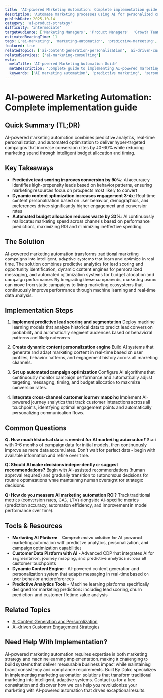 ```yaml
---
title: 'AI-powered Marketing Automation: Complete implementation guide'
description: 'Automate marketing processes using AI for personalized campaigns, predictive analytics, and optimized customer journeys that increase conversion rates by 40-60%.'
publishDate: 2025-10-14
category: 'ai-product-strategy'
difficulty: 'intermediate'
targetAudience: ['Marketing Managers', 'Product Managers', 'Growth Teams']
estimatedReadingTime: 11
tags: ['ai-marketing', 'marketing-automation', 'predictive-marketing', 'customer-journey']
featured: true
relatedTopics: ['ai-content-generation-personalization', 'ai-driven-customer-engagement', 'ai-product-analytics-insights', 'ai-powered-sales-funnel-optimization', 'ai-pricing-strategy-optimization', 'ai-product-launch-strategy', 'ai-first-business-model-design', 'user-centric-ai-feature-design', 'ai-product-metrics-kpis', 'ai-product-validation-testing']
relatedServices: ['ai-marketing-consulting']
meta:
  metaTitle: 'AI-powered Marketing Automation Guide'
  metaDescription: 'Complete guide to implementing AI-powered marketing automation for personalized campaigns and predictive customer analytics.'
  keywords: ['AI marketing automation', 'predictive marketing', 'personalized campaigns', 'AI customer journey']
---
```


# AI-powered Marketing Automation: Complete implementation guide

## Quick Summary (TL;DR)

AI-powered marketing automation combines predictive analytics, real-time personalization, and automated optimization to deliver hyper-targeted campaigns that increase conversion rates by 40-60% while reducing marketing spend through intelligent budget allocation and timing.

## Key Takeaways

- **Predictive lead scoring improves conversion by 50%**: AI accurately identifies high-propensity leads based on behavior patterns, ensuring marketing resources focus on prospects most likely to convert
- **Dynamic content optimization increases engagement 3-4x**: Real-time content personalization based on user behavior, demographics, and preferences drives significantly higher engagement and conversion rates
- **Automated budget allocation reduces waste by 30%**: AI continuously reallocates marketing spend across channels based on performance predictions, maximizing ROI and minimizing ineffective spending

## The Solution

AI-powered marketing automation transforms traditional marketing campaigns into intelligent, adaptive systems that learn and optimize in real-time. The solution combines predictive analytics for lead scoring and opportunity identification, dynamic content engines for personalized messaging, and automated optimization systems for budget allocation and campaign performance. By integrating these components, marketing teams can move from static campaigns to living marketing ecosystems that continuously improve performance through machine learning and real-time data analysis.

## Implementation Steps

1. **Implement predictive lead scoring and segmentation**
   Deploy machine learning models that analyze historical data to predict lead conversion probability and automatically segment audiences based on behavioral patterns and likely outcomes.

2. **Create dynamic content personalization engine**
   Build AI systems that generate and adapt marketing content in real-time based on user profiles, behavior patterns, and engagement history across all marketing channels.

3. **Set up automated campaign optimization**
   Configure AI algorithms that continuously monitor campaign performance and automatically adjust targeting, messaging, timing, and budget allocation to maximize conversion rates.

4. **Integrate cross-channel customer journey mapping**
   Implement AI-powered journey analytics that track customer interactions across all touchpoints, identifying optimal engagement points and automatically personalizing communication flows.

## Common Questions

**Q: How much historical data is needed for AI marketing automation?**
Start with 3-6 months of campaign data for initial models, then continuously improve as more data accumulates. Don't wait for perfect data - begin with available information and refine over time.

**Q: Should AI make decisions independently or suggest recommendations?**
Begin with AI-assisted recommendations (human approval required) and gradually transition to autonomous decisions for routine optimizations while maintaining human oversight for strategic decisions.

**Q: How do you measure AI marketing automation ROI?**
Track traditional metrics (conversion rates, CAC, LTV) alongside AI-specific metrics (prediction accuracy, automation efficiency, and improvement in model performance over time).

## Tools & Resources

- **Marketing AI Platform** - Comprehensive solution for AI-powered marketing automation with predictive analytics, personalization, and campaign optimization capabilities
- **Customer Data Platform with AI** - Advanced CDP that integrates AI for segmentation, journey mapping, and predictive analytics across all customer touchpoints
- **Dynamic Content Engine** - AI-powered content generation and personalization system that adapts messaging in real-time based on user behavior and preferences
- **Predictive Analytics Tools** - Machine learning platforms specifically designed for marketing predictions including lead scoring, churn prediction, and customer lifetime value analysis

## Related Topics

- [AI Content Generation and Personalization]({{/topics/ai-content-generation}})
- [AI-driven Customer Engagement Strategies]({{/topics/ai-customer-engagement}})

## Need Help With Implementation?

AI-powered marketing automation requires expertise in both marketing strategy and machine learning implementation, making it challenging to build systems that deliver measurable business impact while maintaining brand consistency and compliance requirements. Built By Dakic specializes in implementing marketing automation solutions that transform traditional marketing into intelligent, adaptive systems. Contact us for a free consultation and discover how we can help you revolutionize your marketing with AI-powered automation that drives exceptional results.
